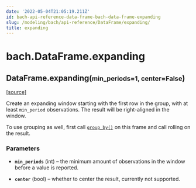 ```yaml
---
date: '2022-05-04T21:05:19.211Z'
id: bach-api-reference-data-frame-bach-data-frame-expanding
slug: /modeling/bach/api-reference/DataFrame/expanding/
title: expanding
---
```


# bach.DataFrame.expanding

<div className="method">

<h2 className="signature-method"><span className="additional-name">DataFrame.</span><span className="name">expanding(</span><small className="parameter-list"><span className="parameter" id="min_periods">min_periods=1</span>, <span className="parameter" id="center">center=False</span></small>)</h2>


&#8203;<span className="view-source">[[source]](https://github.com/objectiv/objectiv-analytics/blob/main/bach/bach/dataframe.py)</span>

<div className="content">

Create an expanding window starting with the first row in the group, with at least `min_period`
observations. The result will be right-aligned in the window.

To use grouping as well, first call [`group_by()`](/modeling/bach/api-reference/DataFrame/bach.DataFrame.group_by.mdx) on this frame and call rolling on the result.


### Parameters

* **`min_periods`** (int) – the minimum amount of observations in the window before a value is reported.


* **`center`** (bool) – whether to center the result, currently not supported.





</div>


</div>
